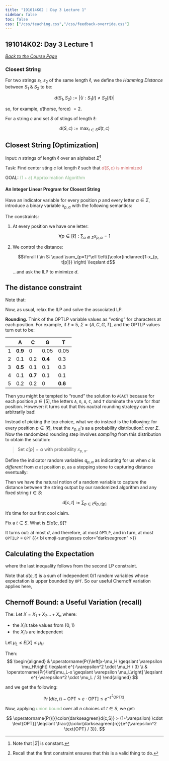 ```yaml
---
title: "191014K02 | Day 3 Lecture 1"
sidebar: false
toc: false
css: ["/css/teaching.css","/css/feedback-override.css"]
---
```


:::{.column-body-outset}

## 191014K02: Day 3 Lecture 1

_[Back to the Course Page](../)_


### Closest String

For two strings $s_1, s_2$ of the same length $\ell$, we define the _Hamming Distance_ between $S_1$ & $S_2$ to be:

$$d\left(S_1, S_2\right):=\left|\left\{i: S_1[i] \neq S_2[i]\right\}\right|$$ 

so, for example, $d$(horse, force) $=2$.

For a string $c$ and set $S$ of stings of length $\ell$:

$$d(S, c):=\max _{t \in S} d(t,c)$$

:::{.callout-tip}

# Closest String [Optimization]

Input: $n$ strings of length $\ell$ over an alphabet $\Sigma$^[Note that $|\Sigma|$ is constant.]

Task: Find center sting $c$ lot length $\ell$ such that <span style="color:indianred;">$d(S, c)$ is minimized</span>

:::

GOAL: <span style="color:darkseagreen;">$(1+\varepsilon)$ Approximation Algorithm</span>

#### An Integer Linear Program for Closest String

Have an indicator variable for every position $p$ and every letter $\alpha \in \Sigma$, introduce a binary variable $x_{p,\alpha}$ with the following semantics:

\begin{equation*}
    x_{p,\alpha} =
    \begin{cases}
      1 & \text{if } c[p] = \alpha\\
      0 & \text{otherwise.}
    \end{cases}
\end{equation*}

The constraints:

1. At every position we have one letter:

$$\forall p \in [\ell]: \sum_{\alpha \in \Sigma} x_{p,\alpha} = 1$$

2. We control the distance:

    $$\forall t \in S: \quad \sum_{p=1}^\ell \left({\color{indianred}1-x_{p, t[p]}} \right) \leqslant d$$

    ...and ask the ILP to minimize $d$.

:::{.callout-note collapse="true"}

# The distance constraint

Note that:


\begin{equation*}
    1 - x_{i,s[i]} =
    \begin{cases}
      0 & \text{if the solution matches with } s[i] \text{at location } p,\\
      1 & \text{otherwise.}
    \end{cases}
\end{equation*}

:::

Now, as usual, relax the ILP and solve the associated LP.

**Rounding.** Think of the OPTLP variable values as "voting" for characters at each position. For example, if $\ell = 5$, $\Sigma = \{A,C,G,T\}$, and the OPTLP values turn out to be:

|   | A   | C   | G    | T    |
|---|-----|-----|------|------|
| 1 | **0.9** | 0   | 0.05 | 0.05 |
| 2 | 0.1 | 0.2 | **0.4**  | 0.3  |
| 3 | **0.5** | 0.1 | 0.1  | 0.3  |
| 4 | 0.1 | **0.7** | 0.1  | 0.1  |
| 5 | 0.2 | 0.2 | 0    | **0.6**  |

Then you might be tempted to "round" the solution to `AGACT` because for each position $p \in [5]$, the letters `A`, `G`, `A`, `C`, and `T` dominate the vote for _that_ position. However: it turns out that this nautral rounding strategy can be arbitrarily bad!

Instead of picking the top choice, what we do instead is the following: for every position $p \in [\ell]$, treat the $x_{p,\alpha}$'s as a probability distribution^[Recall that the first constraint ensures that this is a valid thing to do.] over $\Sigma$. Now the randomized rounding step involves _sampling_ from this distribution to obtain the solution:

> Set $c[p] = \alpha$ with probability $x_{p,\alpha}$.

Define the indicator random variables $q_{p,\alpha}$ as indicating for us when $c$ is _different_ from $\alpha$ at position $p$, as a stepping stone to capturing distance eventually:

\begin{equation*}
    q_{p,\alpha} =
    \begin{cases}
      1 & \text{if } {\color{indianred}c[p] \neq \alpha},\\
      0 & \text{otherwise}.
    \end{cases}
\end{equation*}

Then we have the natural notion of a random variable to capture the distance between the string output by our randomized algorithm and any fixed string $t \in S$:

$$d[c,t] := \sum_{p \in \ell} q_{p,t[p]}$$

It's time for our first cool claim. 

Fix a $t \in S$. What is $E[d(c,t)]$? 

It turns out: at most $d$, and therefore, at most `OPTLP`, and in turn, at most `OPTILP` = `OPT` {{< bi emoji-sunglasses color="darkseagreen" >}}


:::{.callout-note collapse="true"}

# Calculating the Expectation

\begin{aligned}
E[d(c,t)] & = \sum_{p \in [\ell]} 1 \cdot {\color{indianred}\operatorname{Pr}[c[p] \neq t[p]]} + 0 \cdot \operatorname{Pr}[c[p] \neq t[p]] \\
& = \sum_{p \in [\ell]} 1 \cdot \left({\color{indianred}1 - x_{p,t[p]}}\right) \\
& {\color{darkseagreen}\leqslant d},
\end{aligned}

where the last inequality follows from the second LP constraint.

:::

Note that $d(c,t)$ is a sum of independent 0/1 random variables whose expectation is upper bounded by `OPT`. So our useful Chernoff variation applies here,


:::{.callout-important icon="false" collapse="true"}
# Chernoff Bound: a Useful Variation (recall)

The: Let $X= X_1 + X_2  \ldots+ X_n$ where:

- the $X_i$'s take values from $\{0,1\}$
- the $X_i$'s are independent

Let $\mu_L \leqslant E[X] \leqslant \mu_H$

Then:
$$
\begin{aligned}
& \operatorname{Pr}\left[x-\mu_H \geqslant \varepsilon \mu_H\right] \leqslant e^{-\varepsilon^2 \cdot \mu_H / 3} \\
& \operatorname{Pr}\left[\mu_L-x \geqslant \varepsilon \mu_L\right] \leqslant e^{-\varepsilon^2 \cdot \mu_L / 3}
\end{aligned}
$$
:::

and we get the following:

$$
\operatorname{Pr}[d(c,t)-\text{OPT} > \varepsilon \cdot \text{OPT}] \leqslant e^{-\varepsilon^2 \text{OPT} / 3}.
$$

Now, applying <span style="color:darkseagreen;">union bound</span> over all $n$ choices of $t \in S$, we get:


$$
\operatorname{Pr}[{\color{darkseagreen}d(c,S)} > (1+\varepsilon) \cdot \text{OPT}] \leqslant \frac{{\color{darkseagreen}n}}{e^{\varepsilon^2 \text{OPT} / 3}}.
$$

:::